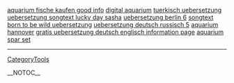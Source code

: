 <a href= http://aquarium.oldbigtits.cn/aquarium-fische-kaufen.html >aquarium fische kaufen good info</a>   <a href= http://aquarium.oldbigtits.cn/digital-aquarium.html >digital aquarium</a>   <a href= http://uebersetzung.oldbigtits.cn/tuerkisch-uebersetzung.html >tuerkisch uebersetzung</a>   <a href= http://uebersetzung.oldbigtits.cn/uebersetzung-songtext-lucky-day-sasha.html >uebersetzung songtext lucky day sasha</a>   <a href= http://uebersetzung.oldbigtits.cn/uebersetzung-berlin.html >uebersetzung berlin 6</a>   <a href= http://uebersetzung.oldbigtits.cn/songtext-born-to-be-wild-uebersetzung.html >songtext born to be wild uebersetzung</a>   <a href= http://uebersetzung.oldbigtits.cn/uebersetzung-deutsch-russisch.html >uebersetzung deutsch russisch 5</a>   <a href= http://aquarium.oldbigtits.cn/aquarium-hannover.html >aquarium hannover</a>   <a href= http://uebersetzung.oldbigtits.cn/gratis-uebersetzung-deutsch-englisch.html >gratis uebersetzung deutsch englisch information page</a>   <a href= http://aquarium.oldbigtits.cn/aquarium-spar-set.html >aquarium spar set</a>
----
[[CategoryTools]]

__NOTOC__